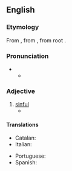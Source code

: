 ==English==

===Etymology===
From {{der|en|la|peccāmen|t=sin}}, from {{der|en|la|peccō|t=to sin}}, from {{der|en|ine-pro|-}} root {{m|ine-pro|*pik-|t=to be [[angry]]}}.

===Pronunciation===
* {{IPA|en|/pəˈkæmɪnəs/}}
** {{audio|en|LL-Q1860 (eng)-Vealhurl-peccaminous.wav|Audio (UK)}}

===Adjective===
{{en-adj}}

# [[sinful]]
#* {{quote-book|en|passage=a volume of '''peccaminous''' pornographical tendency entitled Sweets of Sin.|author=James Joyce|title=Ulysses|year=1918}}

====Translations====
{{trans-top|sinful}}
* Catalan: {{t+|ca|pecaminós}}
* Italian: {{t+|it|peccaminoso}}
{{trans-mid}}
* Portuguese: {{t|pt|pecaminoso}}
* Spanish: {{t|es|pecaminoso}}
{{trans-bottom}}